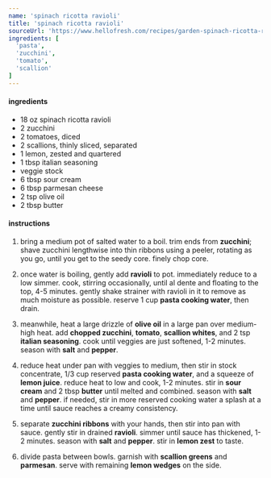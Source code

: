```yaml
---
name: 'spinach ricotta ravioli'
title: 'spinach ricotta ravioli'
sourceUrl: 'https://www.hellofresh.com/recipes/garden-spinach-ricotta-ravioli-637b9bcde3302d3c39080c13'
ingredients: [
  'pasta',
  'zucchini',
  'tomato',
  'scallion'
]
---
```


#### ingredients

- 18 oz spinach ricotta ravioli
- 2 zucchini
- 2 tomatoes, diced
- 2 scallions, thinly sliced, separated
- 1 lemon, zested and quartered
- 1 tbsp italian seasoning
- veggie stock
- 6 tbsp sour cream
- 6 tbsp parmesan cheese
- 2 tsp olive oil
- 2 tbsp butter

#### instructions

1. bring a medium pot of salted water to a boil. trim ends from **zucchini**; shave zucchini lengthwise into thin ribbons using a peeler, rotating as you go, until you get to the seedy core. finely chop core.

2. once water is boiling, gently add **ravioli** to pot. immediately reduce to a low simmer. cook, stirring occasionally, until al dente and floating to the top, 4-5 minutes. gently shake strainer with ravioli in it to remove as much moisture as possible. reserve 1 cup **pasta cooking water**, then drain.

3. meanwhile, heat a large drizzle of **olive oil** in a large pan over medium-high heat. add **chopped zucchini**, **tomato**, **scallion whites**, and 2 tsp **italian seasoning**. cook until veggies are just softened, 1-2 minutes. season with **salt** and **pepper**.

4. reduce heat under pan with veggies to medium, then stir in stock concentrate, 1/3 cup reserved **pasta cooking water**, and a squeeze of **lemon juice**. reduce heat to low and cook, 1-2 minutes. stir in **sour cream** and 2 tbsp **butter** until melted and combined. season with **salt** and **pepper**. if needed, stir in more reserved cooking water a splash at a time until sauce reaches a creamy consistency.

5. separate **zucchini ribbons** with your hands, then stir into pan with sauce. gently stir in drained **ravioli**. simmer until sauce has thickened, 1-2 minutes. season with **salt** and **pepper**. stir in **lemon zest** to taste.

6. divide pasta between bowls. garnish with **scallion greens** and **parmesan**. serve with remaining **lemon wedges** on the side.